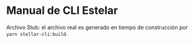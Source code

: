 # Manual de CLI Estelar

Archivo Stub: el archivo real es generado en tiempo de construcción por `yarn stellar-cli:build`.
